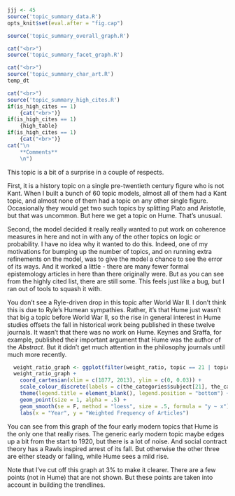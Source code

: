 ```r
jjj <- 45
source('topic_summary_data.R')
opts_knit$set(eval.after = "fig.cap")
```

```r
source('topic_summary_overall_graph.R')
```

```r
cat("<br>")
source('topic_summary_facet_graph.R')
```

```r
cat("<br>")
source('topic_summary_char_art.R')
temp_dt
```

```r
cat("<br>")
source('topic_summary_high_cites.R')
if(is_high_cites == 1)
	{cat("<br>")}
if(is_high_cites == 1)
	{high_table}
if(is_high_cites == 1)
	{cat("<br>")}
cat("\n
	**Comments**
	\n")
```

This topic is a bit of a surprise in a couple of respects. 

First, it is a history topic on a single pre-twentieth century figure who is not Kant. When I built a bunch of 60 topic models, almost all of them had a Kant topic, and almost none of them had a topic on any other single figure. Occasionally they would get two such topics by splitting Plato and Aristotle, but that was uncommon. But here we get a topic on Hume. That's unusual.

Second, the model decided it really really wanted to put work on coherence measures in here and not in with any of the other topics on logic or probability. I have no idea why it wanted to do this. Indeed, one of my motivations for bumping up the number of topics, and on running extra refinements on the model, was to give the model a chance to see the error of its ways. And it worked a little - there are many fewer formal epistemology articles in here than there originally were. But as you can see from the highly cited list, there are still some. This feels just like a bug, but I ran out of tools to squash it with.

You don't see a Ryle-driven drop in this topic after World War II. I don't think this is due to Ryle's Humean sympathies. Rather, it's that Hume just wasn't that big a topic before World War II, so the rise in general interest in Hume studies offsets the fall in historical work being published in these twelve journals. It wasn't that there was no work on Hume. Keynes and Sraffa, for example, published their important argument that Hume was the author of the _Abstract_. But it didn't get much attention in the philosophy journals until much more recently.

```r
  weight_ratio_graph <- ggplot(filter(weight_ratio, topic == 21 | topic == 31 | topic == 32 | topic == 45), aes(x = year, y = y, color=topic, group=topic))
  weight_ratio_graph + 
    coord_cartesian(xlim = c(1877, 2013), ylim = c(0, 0.03)) +
    scale_colour_discrete(labels = c(the_categories$subject[21], the_categories$subject[31], the_categories$subject[32], the_categories$subject[45])) + 
    theme(legend.title = element_blank(), legend.position = "bottom") +
    geom_point(size = 1, alpha = .5) +
    geom_smooth(se = F, method = "loess", size = .5, formula = "y ~ x") +
    labs(x = "Year", y = "Weighted Frequency of Articles")
```

You can see from this graph of the four early modern topics that Hume is the only one that really rises. The generic early modern topic maybe edges up a bit from the start to 1920, but there is a lot of noise. And social contract theory has a Rawls inspired arrest of its fall. But otherwise the other three are either steady or falling, while Hume sees a mild rise.

Note that I've cut off this graph at 3% to make it clearer. There are a few points (not in Hume) that are not shown. But these points are taken into account in building the trendlines.

